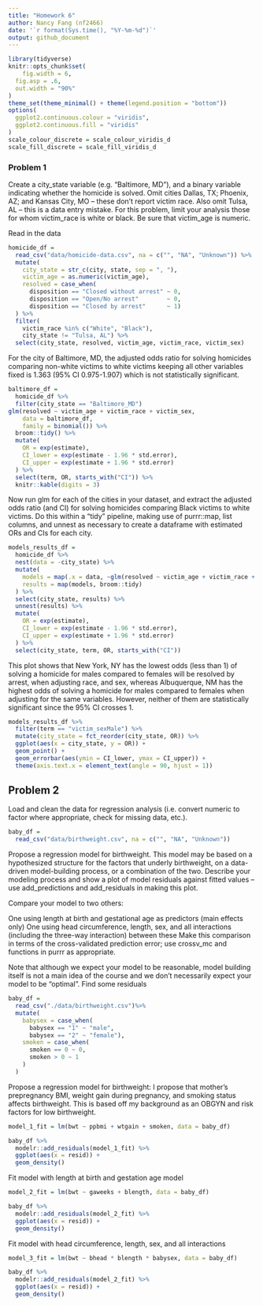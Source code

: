```yaml
---
title: "Homework 6"
author: Nancy Fang (nf2466)
date: '`r format(Sys.time(), "%Y-%m-%d")`'
output: github_document
---
```

```r
library(tidyverse)
knitr::opts_chunk$set(
	fig.width = 6, 
  fig.asp = .6,
  out.width = "90%"
)
theme_set(theme_minimal() + theme(legend.position = "bottom"))
options(
  ggplot2.continuous.colour = "viridis",
  ggplot2.continuous.fill = "viridis"
)
scale_colour_discrete = scale_colour_viridis_d
scale_fill_discrete = scale_fill_viridis_d
```
### Problem 1
Create a city_state variable (e.g. “Baltimore, MD”), and a binary variable indicating whether the homicide is solved. Omit cities Dallas, TX; Phoenix, AZ; and Kansas City, MO – these don’t report victim race. Also omit Tulsa, AL – this is a data entry mistake. For this problem, limit your analysis those for whom victim_race is white or black. Be sure that victim_age is numeric.




Read in the data

```r
homicide_df = 
  read_csv("data/homicide-data.csv", na = c("", "NA", "Unknown")) %>% 
  mutate(
    city_state = str_c(city, state, sep = ", "),
    victim_age = as.numeric(victim_age),
    resolved = case_when(
      disposition == "Closed without arrest" ~ 0,
      disposition == "Open/No arrest"        ~ 0,
      disposition == "Closed by arrest"      ~ 1)
  ) %>% 
  filter(
    victim_race %in% c("White", "Black"),
    city_state != "Tulsa, AL") %>% 
  select(city_state, resolved, victim_age, victim_race, victim_sex)
```

For the city of Baltimore, MD, the adjusted odds ratio for solving homicides comparing non-white victims to white victims keeping all other variables fixed is 1.363 (95% CI 0.975-1.907) which is not statistically significant.


```r
baltimore_df =
  homicide_df %>% 
  filter(city_state == "Baltimore_MD")
glm(resolved ~ victim_age + victim_race + victim_sex, 
    data = baltimore_df,
    family = binomial()) %>% 
  broom::tidy() %>% 
  mutate(
    OR = exp(estimate),
    CI_lower = exp(estimate - 1.96 * std.error),
    CI_upper = exp(estimate + 1.96 * std.error)
  ) %>% 
  select(term, OR, starts_with("CI")) %>% 
  knitr::kable(digits = 3)
```
Now run glm for each of the cities in your dataset, and extract the adjusted odds ratio (and CI) for solving homicides comparing Black victims to white victims. Do this within a “tidy” pipeline, making use of purrr::map, list columns, and unnest as necessary to create a dataframe with estimated ORs and CIs for each city.



```r
models_results_df = 
  homicide_df %>% 
  nest(data = -city_state) %>% 
  mutate(
    models = map(.x = data, ~glm(resolved ~ victim_age + victim_race + victim_sex, data = .x, family = binomial())),
    results = map(models, broom::tidy)
  ) %>% 
  select(city_state, results) %>% 
  unnest(results) %>% 
  mutate(
    OR = exp(estimate),
    CI_lower = exp(estimate - 1.96 * std.error),
    CI_upper = exp(estimate + 1.96 * std.error)
  ) %>% 
  select(city_state, term, OR, starts_with("CI")) 
```

This plot shows that New York, NY has the lowest odds (less than 1) of solving a homicide for males compared to females will be resolved by arrest,  when adjusting race, and sex, whereas Albuquerque, NM has the highest odds of solving a homicide for males compared to females when adjusting for the same variables. However, neither of them are statistically significant since the 95% CI crosses 1.

```r
models_results_df %>% 
  filter(term == "victim_sexMale") %>% 
  mutate(city_state = fct_reorder(city_state, OR)) %>% 
  ggplot(aes(x = city_state, y = OR)) + 
  geom_point() + 
  geom_errorbar(aes(ymin = CI_lower, ymax = CI_upper)) + 
  theme(axis.text.x = element_text(angle = 90, hjust = 1))
```

## Problem 2

Load and clean the data for regression analysis (i.e. convert numeric to factor where appropriate, check for missing data, etc.).

```r
baby_df = 
  read_csv("data/birthweight.csv", na = c("", "NA", "Unknown"))
```


Propose a regression model for birthweight. This model may be based on a hypothesized structure for the factors that underly birthweight, on a data-driven model-building process, or a combination of the two. Describe your modeling process and show a plot of model residuals against fitted values – use add_predictions and add_residuals in making this plot.

Compare your model to two others:

One using length at birth and gestational age as predictors (main effects only)
One using head circumference, length, sex, and all interactions (including the three-way interaction) between these
Make this comparison in terms of the cross-validated prediction error; use crossv_mc and functions in purrr as appropriate.

Note that although we expect your model to be reasonable, model building itself is not a main idea of the course and we don’t necessarily expect your model to be “optimal”.
Find some residuals

```r
baby_df = 
  read_csv("./data/birthweight.csv")%>%
  mutate(
    babysex = case_when(
      babysex == "1" ~ "male",
      babysex == "2" ~ "female"),
    smoken = case_when(
      smoken == 0 ~ 0,
      smoken > 0 ~ 1
    )
  )
```
Propose a regression model for birthweight: I propose that mother's prepregnancy BMI, weight gain during pregnancy, and smoking status affects birthweight. This is based off my background as an OBGYN and risk factors for low birthweight.

```r
model_1_fit = lm(bwt ~ ppbmi + wtgain + smoken, data = baby_df)

baby_df %>% 
  modelr::add_residuals(model_1_fit) %>% 
  ggplot(aes(x = resid)) + 
  geom_density()
```


Fit model with length at birth and gestation age model

```r
model_2_fit = lm(bwt ~ gaweeks + blength, data = baby_df)

baby_df %>% 
  modelr::add_residuals(model_2_fit) %>% 
  ggplot(aes(x = resid)) + 
  geom_density()
```
Fit model with head circumference, length, sex, and all interactions

```r
model_3_fit = lm(bwt ~ bhead * blength * babysex, data = baby_df)

baby_df %>% 
  modelr::add_residuals(model_2_fit) %>% 
  ggplot(aes(x = resid)) + 
  geom_density()
```
